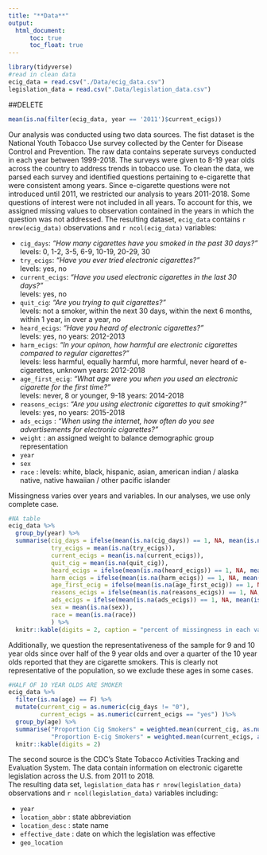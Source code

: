 ```yaml
---
title: "**Data**"
output: 
  html_document:
      toc: true
      toc_float: true
---
```


```r
library(tidyverse)
#read in clean data
ecig_data = read.csv("./Data/ecig_data.csv")
legislation_data = read.csv(".Data/legislation_data.csv")
```

##DELETE
```r
mean(is.na(filter(ecig_data, year == '2011')$current_ecigs))
```



Our analysis was conducted using two data sources. The fist dataset is the National Youth Tobacco Use survey collected by the Center for Disease Control and Prevention. The raw data contains seperate surveys conducted in each year between 1999-2018. The surveys were given to 8-19 year olds across the country to address trends in tobacco use. To clean the data, we parsed each survey and identified questions pertaining to e-cigarette that were consistent among years. Since e-cigarette questions were not introduced until 2011, we restricted our analysis to years 2011-2018. Some questions of interest were not included in all years. To account for this, we assigned missing values to observation contained in the years in which the question was not addressed.
The resulting dataset, `ecig_data` contains `r nrow(ecig_data)` observations and `r ncol(ecig_data)` variables:

* `cig_days`: *"How many cigarettes have you smoked in the past 30 days?"*   
              levels: 0, 1-2, 3-5, 6-9, 10-19, 20-29, 30
* `try_ecigs`: *"Have you ever tried electronic cigarettes?"*   
              levels: yes, no
* `current_ecigs`: *"Have you used electronic cigarettes in the last 30 days?"*   
              levels: yes, no
* `quit_cig`: *"Are you trying to quit cigarettes?"*   
              levels: not a smoker, within the next 30 days, within the next 6 months, within 1 year, in over a year, no
* `heard_ecigs`: *"Have you heard of electronic cigarettes?"*   
              levels: yes, no
              years: 2012-2013
* `harm_ecigs`: *"In your opinon, how harmful are electronic cigarettes compared to regular cigarettes?"*   
              levels: less harmful, equally harmful, more harmful, never heard of e-cigarettes, unknown
              years: 2012-2018
* `age_first_ecig`: *"What age were you when you used an electronic cigarette for the first time?"*   
              levels: never, 8 or younger, 9-18
              years: 2014-2018
* `reasons_ecigs`: *"Are you using electronic cigarettes to quit smoking?"*   
              levels: yes, no
              years: 2015-2018
* `ads_ecigs` : *"When using the internet, how often do you see advertisements for electronic cigarettes?"*
* `weight` : an assigned weight to balance demographic group representation
* `year`
* `sex`
* `race` : levels: white, black, hispanic, asian, american indian / alaska native, native hawaiian / other pacific islander

Missingness varies over years and variables. In our analyses, we use only complete case.
```r
#NA table
ecig_data %>%
  group_by(year) %>%
  summarise(cig_days = ifelse(mean(is.na(cig_days)) == 1, NA, mean(is.na(cig_days))),
            try_ecigs = mean(is.na(try_ecigs)),
            current_ecigs = mean(is.na(current_ecigs)),
            quit_cig = mean(is.na(quit_cig)),
            heard_ecigs = ifelse(mean(is.na(heard_ecigs)) == 1, NA, mean(is.na(heard_ecigs))),
            harm_ecigs = ifelse(mean(is.na(harm_ecigs)) == 1, NA, mean(is.na(harm_ecigs))),
            age_first_ecig = ifelse(mean(is.na(age_first_ecig)) == 1, NA, mean(is.na(age_first_ecig))),
            reasons_ecigs = ifelse(mean(is.na(reasons_ecigs)) == 1, NA, mean(is.na(reasons_ecigs))),
            ads_ecigs = ifelse(mean(is.na(ads_ecigs)) == 1, NA, mean(is.na(ads_ecigs))),
            sex = mean(is.na(sex)),
            race = mean(is.na(race))
            ) %>%
  knitr::kable(digits = 2, caption = "percent of missingness in each variable per year")
```

Additionally, we question the representativeness of the sample for 9 and 10 year olds since over half of the 9 year olds and over a quarter of the 10 year olds reported that they are cigarette smokers. This is clearly not representative of the population, so we exclude these ages in some cases.
```r
#HALF OF 10 YEAR OLDS ARE SMOKER 
ecig_data %>%
  filter(is.na(age) == F) %>%
  mutate(current_cig = as.numeric(cig_days != "0"),
         current_ecigs = as.numeric(current_ecigs == "yes") )%>%
  group_by(age) %>%
  summarise("Proportion Cig Smokers" = weighted.mean(current_cig, as.numeric(weight), na.rm = TRUE),
            "Proportion E-cig Smokers" = weighted.mean(current_ecigs, as.numeric(weight), na.rm = TRUE)) %>%
  knitr::kable(digits = 2)
```


The second source is the CDC's State Tobacco Activities Tracking and Evaluation System. The data contain information on electronic cigarette legislation across the U.S. from 2011 to 2018.   
The resulting data set, `legislation_data` has `r nrow(legislation_data)` observations and `r ncol(legislation_data)` variables including:

* `year`
* `location_abbr` : state abbreviation
* `location_desc` : state name
* `effective_date` : date on which the legislation was effective
* `geo_location` 


